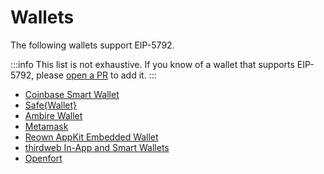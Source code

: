 # Wallets

The following wallets support EIP-5792.

:::info
This list is not exhaustive. If you know of a wallet that supports EIP-5792, please [open a PR](https://github.com/lukasrosario/eip-5792-site) to add it.
:::

* [Coinbase Smart Wallet](https://www.base.org/builders/smart-wallet)
* [Safe\{Wallet\}](https://github.com/safe-global/safe-wallet-web)
* [Ambire Wallet](https://www.ambire.com/)
* [Metamask](https://metamask.io/)
* [Reown AppKit Embedded Wallet](https://reown.com/appkit)
* [thirdweb In-App and Smart Wallets](https://portal.thirdweb.com/typescript/v5/inAppWallet)
* [Openfort](https://openfort.xyz)